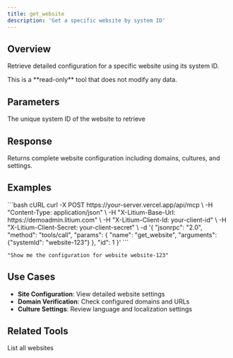 ```yaml
---
title: get_website
description: 'Get a specific website by system ID'
---
```


## Overview

Retrieve detailed configuration for a specific website using its system ID.

<Info>
  This is a **read-only** tool that does not modify any data.
</Info>

## Parameters

<ParamField path="systemId" type="string" required>
  The unique system ID of the website to retrieve
</ParamField>

## Response

Returns complete website configuration including domains, cultures, and settings.

## Examples

<CodeGroup>
```bash cURL
curl -X POST https://your-server.vercel.app/api/mcp \
  -H "Content-Type: application/json" \
  -H "X-Litium-Base-Url: https://demoadmin.litium.com" \
  -H "X-Litium-Client-Id: your-client-id" \
  -H "X-Litium-Client-Secret: your-client-secret" \
  -d '{
    "jsonrpc": "2.0",
    "method": "tools/call",
    "params": {
      "name": "get_website",
      "arguments": {"systemId": "website-123"}
    },
    "id": 1
  }'
```

```text Natural Language
"Show me the configuration for website website-123"
```
</CodeGroup>

## Use Cases

- **Site Configuration**: View detailed website settings
- **Domain Verification**: Check configured domains and URLs
- **Culture Settings**: Review language and localization settings

## Related Tools

<Card title="get_websites" href="/tools/websites/get-websites">List all websites</Card>

